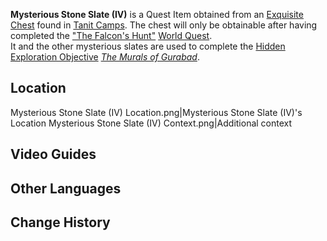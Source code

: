{{Item Infobox
|id           = 120110
|image        = Item Mysterious Stone Slate (IV).png
|type         = Quest Items
|group        = Mysterious Stone Slates
|description  = An ancient stone slate carved with inscriptions. Its texture is solid while its design is fascinating to behold.
|source1      = [[Tanit Camps]]
}}
{{Main|Mysterious Stone Slate|The Murals of Gurabad}}
'''Mysterious Stone Slate (IV)''' is a Quest Item obtained from an [[Chest|Exquisite Chest]] found in [[Tanit Camps]]. The chest will only be obtainable after having completed the [["The Falcon's Hunt"]] [[World Quest]].<br />
It and the other mysterious slates are used to complete the [[Hidden Exploration Objective]] ''[[The Murals of Gurabad]]''.

==Location==
<gallery>
Mysterious Stone Slate (IV) Location.png|Mysterious Stone Slate (IV)'s Location
Mysterious Stone Slate (IV) Context.png|Additional context
</gallery>

==Video Guides==
{{EVT
|video1   = https://youtu.be/ITiRpX4q980
|caption1 = Location Guide
}}

==Other Languages==
{{Other Languages
|en      = Mysterious Stone Slate (IV)
|zhs     = 神秘的石板・四
|zhs_rm  = Shénmì de Shíbǎn - Sì
|zht     = 神秘的石板・四
|zht_rm  = Shénmì de Shíbǎn - Sì
|zh_tl   = 
|ja      = 神秘的な石板・四
|ja_rm   = Shinpiteki-na Sekiban - Yon
|ja_tl   = Mysterious Stone Slate - Four
|ko      = 신비로운 석판・네 번째
|ko_tl   = Mysterious Slate - Fourth
|es      = Losa de piedra misteriosa (IV)
|es_tl   = Mysterious Stone Slab (IV)
|fr      = Stèle mystérieuse (4)
|fr_tl   = Mysterious Stele (4)
|ru      = Таинственная каменная табличка IV
|ru_tl   = Mysterious Stone Tablet IV
|th      = แผ่นหินลึกลับ IV
|th_rm   = 
|th_tl   = 
|vi      = Phiến Đá Thần Bí IV
|vi_tl   = 
|de      = Geheimnisvolle Steinplatte IV
|de_tl   = Mysterious Stone Slab IV
|id      = Tablet Batu Misterius (IV)
|id_tl   = Mysterious Stone Tablet (IV)
|pt      = Tabuleta de Pedra Misteriosa &mdash; IV
|pt_tl   = 
|tr      = Gizemli Taş Levha (IV)
|tr_tl   = 
|it      = Tavoletta di pietra misteriosa (IV)
|it_tl   = Mysterious Stone Tablet (IV)
}}

==Change History==
{{Change History|3.4}}
